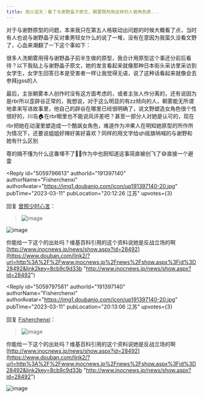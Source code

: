 ```yaml
---
title: 炮火连天｜看了与谢野晶子原文，朝雾既然用这样的人做角色原...
---
```



<Forum groupName="动画番剧" groupUrl="https://www.douban.com/group/596353/" archivedAt="2025-05-16T14:42:31.631Z">
  <Post
    id="284727398"
    title="炮火连天｜看了与谢野晶子原文，朝雾既然用这样的人做角色原..."
    url="https://www.douban.com/group/topic/284727398/?_spm_id=MjM5Mjg2NDE1"
    pubTime="2023-03-12"
    highlightUserId="191397140"
  >
对于与谢野原型的问题，本来我只在第五人格联动出问题的时候大概看了点，当时有人也说与谢野晶子反对重男轻女什么的说了一堆，没有在意因为我蛮久没看文野了，心血来潮翻了一下这个事如下：

很多人洗朝雾用得与谢野晶子前半生做的原型，我合计用原型这个事还分前后看待？以下我贴上与谢野晶子原文，她的发言看起来就像那种日本街头采访里采访到女学生，女学生回答日本是受害者一样让我觉得无语，说了这种话看起来就像会去参拜jgss的人

最后，主张朝雾本人创作时没有这方面考虑的，或者主张人作分离的，还有说因为是rbr所以歪辟谷正常的，我想说，对于这么明显的有zz倾向的人，朝雾能无所谓地拿来写进故事里，他自己的辟谷在哪里已经很明确了，说文野塑造女角色很个性很好的，川岛🏠在rbr眼里也不能说风评差吧？甚至一部分人对她是认可的，现在rbr把她在动漫里塑造成一个酷飒女角色，难道作为冲果人在明知她原型的所作所为情况下，还要说姐姐好辣好美好喜欢？同样的用文字给qh摇旗呐喊的与谢野和她有什么区别

尊的搞不懂为什么这番埋不了🥰🥰作为中也厨知道这事简直被创飞了😅直接一个避雷



<Reply
  id="5059796613"
  authorId="191397140"
  authorName="Fisherchenxi"
  authorAvatar="https://img1.doubanio.com/icon/up191397140-20.jpg"
  pubTime="2023-03-11"
  pubLocation="20:12:26 江苏"
  upvotes={3}
>
回复 [曾照少时心言](https://www.douban.com/people/239286415/)：
> ![image](https://img1.doubanio.com/view/richtext/large/public/p508837098.jpg)

![image](https://img1.doubanio.com/view/richtext/s/public/p508837098.jpg)

你能给一下这个的出处吗？维基百科引用的这个资料说她是反战立场的啊
[http://www.jnocnews.jp/news/show.aspx?id=28492](https://www.douban.com/link2/?url=http%3A%2F%2Fwww.jnocnews.jp%2Fnews%2Fshow.aspx%3Fid%3D28492&link2key=8cb9c9d33b "http://www.jnocnews.jp/news/show.aspx?id=28492")
</Reply>

<Reply
  id="5059797561"
  authorId="191397140"
  authorName="Fisherchenxi"
  authorAvatar="https://img1.doubanio.com/icon/up191397140-20.jpg"
  pubTime="2023-03-11"
  pubLocation="20:13:06 江苏"
  upvotes={3}
>
回复 [Fisherchenxi](https://www.douban.com/people/191397140/)：
> ![image](https://img1.doubanio.com/view/richtext/s/public/p508837098.jpg)

你能给一下这个的出处吗？维基百科引用的这个资料说她是反战立场的啊
[http://www.jnocnews.jp/news/show.aspx?id=28492](https://www.douban.com/link2/?url=http%3A%2F%2Fwww.jnocnews.jp%2Fnews%2Fshow.aspx%3Fid%3D28492&link2key=8cb9c9d33b "http://www.jnocnews.jp/news/show.aspx?id=28492")

![image](https://img2.doubanio.com/view/richtext/large/public/p509126411.jpg)
</Reply>
  </Post>
</Forum>
